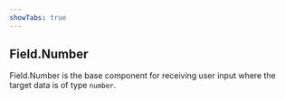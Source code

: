 ```yaml
---
showTabs: true
---
```


## Field.Number

Field.Number is the base component for receiving user input where the target data is of type `number`.
